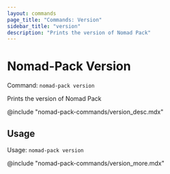 ```yaml
---
layout: commands
page_title: "Commands: Version"
sidebar_title: "version"
description: "Prints the version of Nomad Pack"
---
```


# Nomad-Pack Version

Command: `nomad-pack version`

Prints the version of Nomad Pack

@include "nomad-pack-commands/version_desc.mdx"

## Usage

Usage: `nomad-pack version`

@include "nomad-pack-commands/version_more.mdx"
